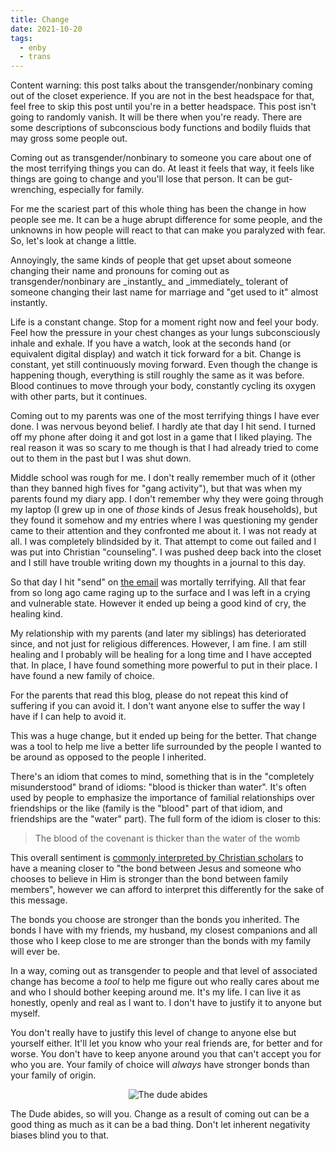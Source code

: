 ```yaml
---
title: Change
date: 2021-10-20
tags:
  - enby
  - trans
---
```


<XeblogConv name="Cadey" mood="enby">
  Content warning: this post talks about the transgender/nonbinary coming out of
  the closet experience. If you are not in the best headspace for that, feel
  free to skip this post until you're in a better headspace. This post isn't
  going to randomly vanish. It will be there when you're ready. There are some
  descriptions of subconscious body functions and bodily fluids that may gross
  some people out.
</XeblogConv>

Coming out as transgender/nonbinary to someone you care about one of the most
terrifying things you can do. At least it feels that way, it feels like things
are going to change and you'll lose that person. It can be gut-wrenching,
especially for family.

For me the scariest part of this whole thing has been the change in how people
see me. It can be a huge abrupt difference for some people, and the unknowns in
how people will react to that can make you paralyzed with fear. So, let's look
at change a little.

<XeblogConv name="Cadey" mood="facepalm">
  Annoyingly, the same kinds of people that get upset about someone changing
  their name and pronouns for coming out as transgender/nonbinary are
  _instantly_ and _immediately_ tolerant of someone changing their last name for
  marriage and "get used to it" almost instantly.
</XeblogConv>

Life is a constant change. Stop for a moment right now and feel your body. Feel
how the pressure in your chest changes as your lungs subconsciously inhale and
exhale. If you have a watch, look at the seconds hand (or equivalent digital
display) and watch it tick forward for a bit. Change is constant, yet still
continuously moving forward. Even though the change is happening though,
everything is still roughly the same as it was before. Blood continues to move
through your body, constantly cycling its oxygen with other parts, but it
continues.

Coming out to my parents was one of the most terrifying things I have ever done.
I was nervous beyond belief. I hardly ate that day I hit send. I turned off my
phone after doing it and got lost in a game that I liked playing. The real
reason it was so scary to me though is that I had already tried to come out to
them in the past but I was shut down.

Middle school was rough for me. I don't really remember much of it (other than
they banned high fives for "gang activity"), but that was when my parents found
my diary app. I don't remember why they were going through my laptop (I grew up
in one of _those_ kinds of Jesus freak households), but they found it somehow
and my entries where I was questioning my gender came to their attention and
they confronted me about it. I was not ready at all. I was completely blindsided
by it. That attempt to come out failed and I was put into Christian
"counseling". I was pushed deep back into the closet and I still have trouble
writing down my thoughts in a journal to this day.

So that day I hit "send" on [the
email](https://xeiaso.net/blog/coming-out-2015-12-01) was mortally
terrifying. All that fear from so long ago came raging up to the surface and I
was left in a crying and vulnerable state. However it ended up being a good kind
of cry, the healing kind.

My relationship with my parents (and later my siblings) has deteriorated since,
and not just for religious differences. However, I am fine. I am still healing
and I probably will be healing for a long time and I have accepted that. In
place, I have found something more powerful to put in their place. I have found
a new family of choice.

<XeblogConv name="Cadey" mood="enby">
  For the parents that read this blog, please do not repeat this kind of
  suffering if you can avoid it. I don't want anyone else to suffer the way I
  have if I can help to avoid it.
</XeblogConv>

This was a huge change, but it ended up being for the better. That change was a
tool to help me live a better life surrounded by the people I wanted to be
around as opposed to the people I inherited.

There's an idiom that comes to mind, something that is in the "completely
misunderstood" brand of idioms: "blood is thicker than water".
It's often used by people to emphasize the importance of familial relationships
over friendships or the like (family is the "blood" part of that idiom, and
friendships are the "water" part). The full form of the idiom is closer to this:

> The blood of the covenant is thicker than the water of the womb

This overall sentiment is [commonly interpreted by Christian
scholars](https://www.blueletterbible.org/Comm/murray_andrew/two/two09.cfm) to
have a meaning closer to "the bond between Jesus and someone who chooses to
believe in Him is stronger than the bond between family members", however we can
afford to interpret this differently for the sake of this message.

The bonds you choose are stronger than the bonds you inherited. The bonds I have
with my friends, my husband, my closest companions and all those who I keep
close to me are stronger than the bonds with my family will ever be.

In a way, coming out as transgender to people and that level of associated
change has become a _tool_ to help me figure out who really cares about me and
who I should bother keeping around me. It's my life. I can live it as honestly,
openly and real as I want to. I don't have to justify it to anyone but myself.

You don't really have to justify this level of change to anyone else but
yourself either. It'll let you know who your real friends are, for better and
for worse. You don't have to keep anyone around you that can't accept you for
who you are. Your family of choice will _always_ have stronger bonds than your
family of origin.

<center>
  <picture>
    <source
      srcset="https://cdn.xeiaso.net/file/christine-static/static/blog/change/the-dude-dither.avif"
      type="image/avif"
    />
    <source
      srcset="https://cdn.xeiaso.net/file/christine-static/static/blog/change/the-dude-dither.webp"
      type="image/webp"
    />
    <img src="https://cdn.xeiaso.net/file/christine-static/static/blog/change/the-dude-dither.png" alt="The dude abides" />
  </picture>
</center>

The Dude abides, so will you. Change as a result of coming out can be a good
thing as much as it can be a bad thing. Don't let inherent negativity biases
blind you to that.
